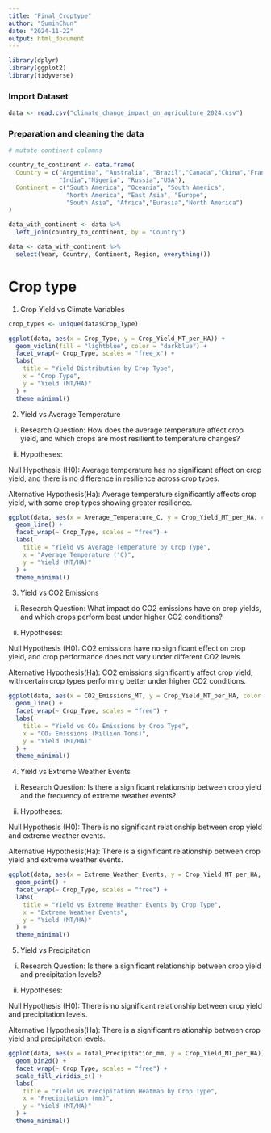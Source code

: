 ```yaml
---
title: "Final_Croptype"
author: "SuminChun"
date: "2024-11-22"
output: html_document
---
```

```r
library(dplyr)
library(ggplot2)
library(tidyverse)
```

### Import Dataset
```r
data <- read.csv("climate_change_impact_on_agriculture_2024.csv")
```

### Preparation and cleaning the data

```r
# mutate continent columns

country_to_continent <- data.frame(
  Country = c("Argentina", "Australia", "Brazil","Canada","China","France",
              "India","Nigeria", "Russia","USA"),
  Continent = c("South America", "Oceania", "South America", 
                "North America", "East Asia", "Europe", 
                "South Asia", "Africa","Eurasia","North America")
)

data_with_continent <- data %>%
  left_join(country_to_continent, by = "Country") 

data <- data_with_continent %>%
  select(Year, Country, Continent, Region, everything())
```

# Crop type 

1. Crop Yield vs Climate Variables

```r
crop_types <- unique(data$Crop_Type)
```

```r
ggplot(data, aes(x = Crop_Type, y = Crop_Yield_MT_per_HA)) +
  geom_violin(fill = "lightblue", color = "darkblue") +
  facet_wrap(~ Crop_Type, scales = "free_x") +
  labs(
    title = "Yield Distribution by Crop Type",
    x = "Crop Type",
    y = "Yield (MT/HA)"
  ) +
  theme_minimal()
```


2. Yield vs Average Temperature

i. Research Question:
How does the average temperature affect crop yield, and which crops are most resilient to temperature changes?

ii. Hypotheses:

Null Hypothesis (H0): Average temperature has no significant effect on crop yield, and there is no difference in resilience across crop types.

Alternative Hypothesis(Ha): Average temperature significantly affects crop yield, with some crop types showing greater resilience.

```r
ggplot(data, aes(x = Average_Temperature_C, y = Crop_Yield_MT_per_HA, color = Crop_Type)) +
  geom_line() +
  facet_wrap(~ Crop_Type, scales = "free") + 
  labs(
    title = "Yield vs Average Temperature by Crop Type",
    x = "Average Temperature (°C)",
    y = "Yield (MT/HA)"
  ) +
  theme_minimal()
```

3. Yield vs CO2 Emissions

i. Research Question: What impact do CO2 emissions have on crop yields, and which crops perform best under higher CO2 conditions?

ii. Hypotheses:

Null Hypothesis (H0): CO2 emissions have no significant effect on crop yield, and crop performance does not vary under different CO2 levels.

Alternative Hypothesis(Ha): CO2 emissions significantly affect crop yield, with certain crop types performing better under higher CO2 conditions.

```r
ggplot(data, aes(x = CO2_Emissions_MT, y = Crop_Yield_MT_per_HA, color = Crop_Type)) +
  geom_line() +
  facet_wrap(~ Crop_Type, scales = "free") +
  labs(
    title = "Yield vs CO₂ Emissions by Crop Type",
    x = "CO₂ Emissions (Million Tons)",
    y = "Yield (MT/HA)"
  ) +
  theme_minimal()
```


4. Yield vs Extreme Weather Events

i. Research Question: Is there a significant relationship between crop yield and the frequency of extreme weather events?

ii. Hypotheses:

Null Hypothesis (H0): There is no significant relationship between crop yield and extreme weather events.

Alternative Hypothesis(Ha): There is a significant relationship between crop yield and extreme weather events.

```r
ggplot(data, aes(x = Extreme_Weather_Events, y = Crop_Yield_MT_per_HA, color = Crop_Type)) +
  geom_point() +
  facet_wrap(~ Crop_Type, scales = "free") +
  labs(
    title = "Yield vs Extreme Weather Events by Crop Type",
    x = "Extreme Weather Events",
    y = "Yield (MT/HA)"
  ) +
  theme_minimal()
```

5. Yield vs Precipitation

i. Research Question: Is there a significant relationship between crop yield and precipitation levels?

ii. Hypotheses:

Null Hypothesis (H0): There is no significant relationship between crop yield and precipitation levels.

Alternative Hypothesis(Ha): There is a significant relationship between crop yield and precipitation levels.

```r
ggplot(data, aes(x = Total_Precipitation_mm, y = Crop_Yield_MT_per_HA)) +
  geom_bin2d() +
  facet_wrap(~ Crop_Type, scales = "free") +
  scale_fill_viridis_c() + 
  labs(
    title = "Yield vs Precipitation Heatmap by Crop Type",
    x = "Precipitation (mm)",
    y = "Yield (MT/HA)"
  ) +
  theme_minimal()
```

